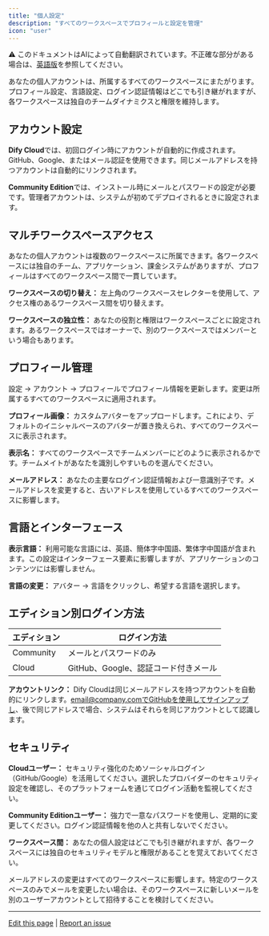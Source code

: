 ```yaml
---
title: "個人設定"
description: "すべてのワークスペースでプロフィールと設定を管理"
icon: "user"
---
```


<Note> ⚠️ このドキュメントはAIによって自動翻訳されています。不正確な部分がある場合は、[英語版](/en/documentation/pages/workspace/personal-account-management)を参照してください。</Note>


あなたの個人アカウントは、所属するすべてのワークスペースにまたがります。プロフィール設定、言語設定、ログイン認証情報はどこでも引き継がれますが、各ワークスペースは独自のチームダイナミクスと権限を維持します。

## アカウント設定

**Dify Cloud**では、初回ログイン時にアカウントが自動的に作成されます。GitHub、Google、またはメール認証を使用できます。同じメールアドレスを持つアカウントは自動的にリンクされます。

**Community Edition**では、インストール時にメールとパスワードの設定が必要です。管理者アカウントは、システムが初めてデプロイされるときに設定されます。

## マルチワークスペースアクセス

あなたの個人アカウントは複数のワークスペースに所属できます。各ワークスペースには独自のチーム、アプリケーション、課金システムがありますが、プロフィールはすべてのワークスペース間で一貫しています。

**ワークスペースの切り替え：** 左上角のワークスペースセレクターを使用して、アクセス権のあるワークスペース間を切り替えます。

**ワークスペースの独立性：** あなたの役割と権限はワークスペースごとに設定されます。あるワークスペースではオーナーで、別のワークスペースではメンバーという場合もあります。

## プロフィール管理

設定 → アカウント → プロフィールでプロフィール情報を更新します。変更は所属するすべてのワークスペースに適用されます。

**プロフィール画像：** カスタムアバターをアップロードします。これにより、デフォルトのイニシャルベースのアバターが置き換えられ、すべてのワークスペースに表示されます。

**表示名：** すべてのワークスペースでチームメンバーにどのように表示されるかです。チームメイトがあなたを識別しやすいものを選んでください。

**メールアドレス：** あなたの主要なログイン認証情報および一意識別子です。メールアドレスを変更すると、古いアドレスを使用しているすべてのワークスペースに影響します。

## 言語とインターフェース

**表示言語：** 利用可能な言語には、英語、簡体字中国語、繁体字中国語が含まれます。この設定はインターフェース要素に影響しますが、アプリケーションのコンテンツには影響しません。

**言語の変更：** アバター → 言語をクリックし、希望する言語を選択します。

## エディション別ログイン方法

<table>
  <thead>
    <tr>
      <th>エディション</th>
      <th>ログイン方法</th>
    </tr>
  </thead>
  <tbody>
    <tr>
      <td>Community</td>
      <td>メールとパスワードのみ</td>
    </tr>
    <tr>
      <td>Cloud</td>
      <td>GitHub、Google、認証コード付きメール</td>
    </tr>
  </tbody>
</table>

**アカウントリンク：** Dify Cloudは同じメールアドレスを持つアカウントを自動的にリンクします。email@company.comでGitHubを使用してサインアップし、後で同じアドレスで場合、システムはそれらを同じアカウントとして認識します。

## セキュリティ

**Cloudユーザー：** セキュリティ強化のためソーシャルログイン（GitHub/Google）を活用してください。選択したプロバイダーのセキュリティ設定を確認し、そのプラットフォームを通じてログイン活動を監視してください。

**Community Editionユーザー：** 強力で一意なパスワードを使用し、定期的に変更してください。ログイン認証情報を他の人と共有しないでください。

**ワークスペース間：** あなたの個人設定はどこでも引き継がれますが、各ワークスペースには独自のセキュリティモデルと権限があることを覚えておいてください。

<Warning>
メールアドレスの変更はすべてのワークスペースに影響します。特定のワークスペースのみでメールを変更したい場合は、そのワークスペースに新しいメールを別のユーザーアカウントとして招待することを検討してください。
</Warning>

---

[Edit this page](https://github.com/langgenius/dify-docs/edit/main/en/guides/management/personal-account-management.mdx) | [Report an issue](https://github.com/langgenius/dify-docs/issues/new?template=docs.yml)
